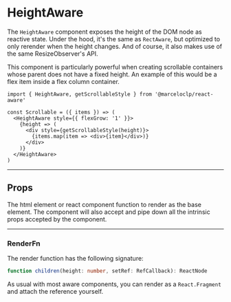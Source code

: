 # HeightAware

The `HeightAware` component exposes the height of the DOM node as reactive
state. Under the hood, it's the same as `RectAware`, but optimized to only
rerender when the height changes. And of course, it also makes use of the same
ResizeObserver's API.

This component is particularly powerful when creating scrollable containers
whose parent does not have a fixed height. An example of this would be a flex
item inside a flex column container.

```tsx
import { HeightAware, getScrollableStyle } from '@marceloclp/react-aware'

const Scrollable = ({ items }) => (
  <HeightAware style={{ flexGrow: '1' }}>
    {height => (
      <div style={getScrollableStyle(height)}>
        {items.map(item => <div>{item}</div>)}
      </div>
    )}
  </HeightAware>
)
```

---

## Props

<PropTable>
  <PropItem name='as' type='TagName | React.FC' default='div'>
    The html element or react component function to render as the base element.
    The component will also accept and pipe down all the intrinsic props
    accepted by the component.
  </PropItem>
  <PropItem name='children' type='RenderFn' required />
</PropTable>

---

### RenderFn

The render function has the following signature:

```ts
function children(height: number, setRef: RefCallback): ReactNode
```

As usual with most aware components, you can render as a `React.Fragment` and
attach the reference yourself.

